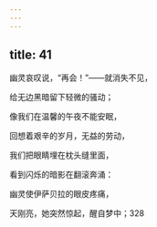 ```yaml
---
---
---
```

title: 41
---




幽灵哀叹说，“再会！”——就消失不见，

给无边黑暗留下轻微的骚动；

像我们在温馨的午夜不能安眠，

回想着艰辛的岁月，无益的劳动，

我们把眼睛埋在枕头缝里面，

看到闪烁的暗影在翻滚奔涌：

幽灵使伊萨贝拉的眼皮疼痛，

天刚亮，她突然惊起，醒自梦中；328